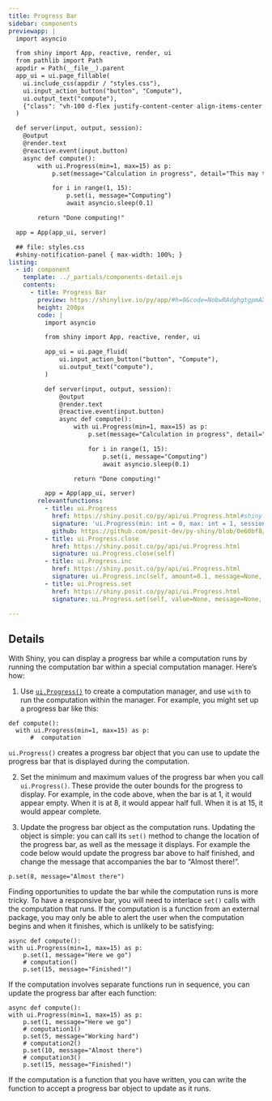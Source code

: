 ```yaml
---
title: Progress Bar
sidebar: components
previewapp: |
  import asyncio

  from shiny import App, reactive, render, ui
  from pathlib import Path
  appdir = Path(__file__).parent
  app_ui = ui.page_fillable(
    ui.include_css(appdir / "styles.css"),
    ui.input_action_button("button", "Compute"),
    ui.output_text("compute"),
    {"class": "vh-100 d-flex justify-content-center align-items-center px-4"}
  )

  def server(input, output, session):
    @output
    @render.text
    @reactive.event(input.button)
    async def compute():
        with ui.Progress(min=1, max=15) as p:
            p.set(message="Calculation in progress", detail="This may take a while...")

            for i in range(1, 15):
                p.set(i, message="Computing")
                await asyncio.sleep(0.1)

        return "Done computing!"

  app = App(app_ui, server)

  ## file: styles.css
  #shiny-notification-panel { max-width: 100%; }
listing:
  - id: component
    template: ../_partials/components-detail.ejs
    contents:
      - title: Progress Bar
        preview: https://shinylive.io/py/app/#h=0&code=NobwRAdghgtgpmAXGKAHVA6VBPMAaMAYwHsIAXOcpMASxlWICcyACKAZ2wkJuIB0IAgGaNiMFuwAWNCNhZ0GzFgEF0eFozhRCZGgDc46zRAAmcRuoCuNAQLSoA+tZYBeFtaxQA5nAdCANtYmABQCLOHuNBgyqJZkDtq6pA4ARnFkpKFgaWQZgvgsfGAAwmKxFEUAlHhhER7EceUOFAAeZFkk9HFwVTUQlbamcEIS5gaMwTFx6g1k5erscOzsvP2IteEAArPlGyybxmaMGK1kewdaOvpwGHAG5JMQ5Rg5eQMQEWyc3CxmI53lODBSrrD6fCIAdxoZEkkQwAAVRF5NMtgjAZC4AIzqGBQFpYgCslS+LFQoPBFNJGEW7Xgy28cBcRWKUH8hEs-igSQ+MlJSJR7CK6jMZCgNH8TLAABVpOwWLi5KKANZwNgsCHSfw3DAYKqDSngoRMeTyD6MKAQHzBbEsTFE8kGymYGmTHFLdgMyWlLq6S16sGO8FQCFi1gcLg8YjUrVwVDBAAMGEx7z2n00ZEsjA+RQAIqRVQC4jIvABCIqDeyuFToYL2Jw0BZjcyVMAAXwAukA
        height: 200px
        code: |
          import asyncio

          from shiny import App, reactive, render, ui

          app_ui = ui.page_fluid(
              ui.input_action_button("button", "Compute"),
              ui.output_text("compute"),
          )

          def server(input, output, session):
              @output
              @render.text
              @reactive.event(input.button)
              async def compute():
                  with ui.Progress(min=1, max=15) as p:
                      p.set(message="Calculation in progress", detail="This may take a while...")

                      for i in range(1, 15):
                          p.set(i, message="Computing")
                          await asyncio.sleep(0.1)

                  return "Done computing!"

          app = App(app_ui, server)
        relevantfunctions:
          - title: ui.Progress
            href: https://shiny.posit.co/py/api/ui.Progress.html#shiny.ui.Progress
            signature: 'ui.Progress(min: int = 0, max: int = 1, session: Optional = None)'
            github: https://github.com/posit-dev/py-shiny/blob/0e60bf8/shiny/ui/_progress.py#L14-L167
          - title: ui.Progress.close
            href: https://shiny.posit.co/py/api/ui.Progress.html
            signature: ui.Progress.close(self)
          - title: ui.Progress.inc
            href: https://shiny.posit.co/py/api/ui.Progress.html
            signature: ui.Progress.inc(self, amount=0.1, message=None, detail=None)
          - title: ui.Progress.set
            href: https://shiny.posit.co/py/api/ui.Progress.html
            signature: ui.Progress.set(self, value=None, message=None, detail=None)

---
```


:::{#component}
:::

## Details

With Shiny, you can display a progress bar while a computation runs by running the computation bar within a special computation manager. Here's how: 

1. Use [`ui.Progress()`](https://shiny.posit.co/py/api/ui.Progress.html) to create a computation manager, and use `with` to run the computation within the manager. For example, you might set up a progress bar like this:

```.python
def compute():
  with ui.Progress(min=1, max=15) as p:
      #  computation
```

`ui.Progress()` creates a progress bar object that you can use to update the progress bar that is displayed during the computation.

2. Set the minimum and maximum values of the progress bar when you call `ui.Progress()`. These provide the outer bounds for the progress to display. For example, in the code above, when the bar is at 1, it would appear empty. When it is at 8, it would appear half full. When it is at 15, it would appear complete.

3. Update the progress bar object as the computation runs. Updating the object is simple: you can call its `set()` method to change the location of the progress bar, as well as the message it displays. For example the code below would update the progress bar above to half finished, and change the message that accompanies the bar to "Almost there!".

```.python
p.set(8, message="Almost there")
```

Finding opportunities to update the bar while the computation runs is more tricky. To have a responsive bar, you will need to interlace `set()` calls with the computation that runs. If the computation is a function from an external package, you may only be able to alert the user when the computation begins and when it finishes, which is unlikely to be satisfying:

```.python
async def compute():
with ui.Progress(min=1, max=15) as p:
    p.set(1, message="Here we go")
    # computation()
    p.set(15, message="Finished!")
```

If the computation involves separate functions run in sequence, you can update the progress bar after each function:

```.python
async def compute():
with ui.Progress(min=1, max=15) as p:
    p.set(1, message="Here we go")
    # computation1()
    p.set(5, message="Working hard")
    # computation2()
    p.set(10, message="Almost there")
    # computation3()
    p.set(15, message="Finished!")
```

If the computation is a function that you have written, you can write the function to accept a progress bar object to update as it runs.